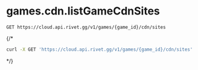# games.cdn.listGameCdnSites
```
GET https://cloud.api.rivet.gg/v1/games/{game_id}/cdn/sites
```


{/*<RequestExample>
```bash curl
curl -X GET 'https://cloud.api.rivet.gg/v1/games/{game_id}/cdn/sites'
```
</RequestExample>*/}
